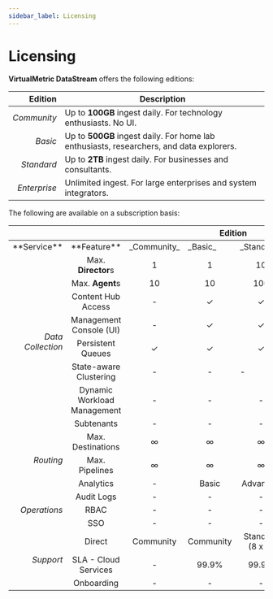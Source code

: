 ```yaml
---
sidebar_label: Licensing
---
```


# Licensing

**VirtualMetric DataStream** offers the following editions:

|Edition|Description|
|--:|---|
|_Community_|Up to **100GB** ingest daily. For technology enthusiasts. No UI.|
|_Basic_|Up to **500GB** ingest daily. For home lab enthusiasts, researchers, and data explorers.|
|_Standard_|Up to **2TB** ingest daily. For businesses and consultants.|
|_Enterprise_|Unlimited ingest. For large enterprises and system integrators.|

The following are available on a subscription basis:

<table>
<thead>
  <tr>
    <th colspan="2"></th><th colspan="4">Edition</th>
  </tr>
</thead>
<tbody>
  <tr>
    <td align='right'>**Service**</td><td align='center'>**Feature**</td><td>_Community_</td><td>_Basic_</td><td>_Standard_</td><td>_Enterprise_</td>
  </tr>
  <tr>
    <td rowspan="9" align='right'><i>Data Collection</i></td>
  </tr>
  <tr>
    <td align='center'>Max. <b>Director</b>s</td><td align='center'>1</td><td align='center'>1</td><td align='center'>10</td><td align='center'>&infin;</td>
  </tr>
  <tr>
    <td align='center'>Max. <b>Agent</b>s</td><td align='center'>10</td><td align='center'>10</td><td align='center'>100</td><td align='center'>&infin;</td>
  </tr>
  <tr>
    <td align='center'>Content Hub Access</td><td align='center'>-</td><td align='center'>&#10003;</td><td align='center'>&#10003;</td><td align='center'>&#10003;</td>
  </tr>
  <tr>
    <td align='center'>Management Console (UI)</td><td align='center'>-</td><td align='center'>&#10003;</td><td align='center'>&#10003;</td><td align='center'>&#10003;</td>
  </tr>
  <tr>
    <td align='center'>Persistent Queues</td><td align='center'>&#10003;</td><td align='center'>&#10003;</td><td align='center'>&#10003;</td><td align='center'>&#10003;</td>
  </tr>
  <tr>
    <td align='center'>State-aware Clustering</td><td align='center'>-</td><td align='center'>-</td><td>-</td><td align='center'>&#10003;</td>
  </tr>
  <tr>
    <td align='center'>Dynamic Workload Management</td><td align='center'>-</td><td align='center'>-</td><td align='center'>-</td><td align='center'>&#10003;</td>
  </tr>
  <tr>
    <td align='center'>Subtenants</td><td align='center'>-</td><td align='center'>-</td><td align='center'>-</td><td align='center'>&#10003;</td>
  </tr>
  <tr>
    <td rowspan="4" align='right'><i>Routing</i></td>
  </tr>
  <tr>
    <td align='center'>Max. Destinations</td><td align='center'>&infin;</td><td align='center'>&infin;</td><td align='center'>&infin;</td><td align='center'>&infin;</td>
  </tr>
  <tr>
    <td align='center'>Max. Pipelines</td><td align='center'>&infin;</td><td align='center'>&infin;</td><td align='center'>&infin;</td><td align='center'>&infin;</td>
  </tr>
  <tr>
    <td align='center'>Analytics</td><td align='center'>-</td><td align='center'>Basic</td><td align='center'>Advanced</td><td align='center'>Advanced</td>
  </tr>
  <tr>
    <td rowspan="4" align='right'><i>Operations</i></td>
  </tr>
  <tr>
    <td align='center'>Audit Logs</td><td align='center'>-</td><td align='center'>-</td><td align='center'>-</td><td align='center'>&#10003;</td>
  </tr>
  <tr>
    <td align='center'>RBAC</td><td align='center'>-</td><td align='center'>-</td><td align='center'>-</td><td align='center'>&#10003;</td>
  </tr>
  <tr>
    <td align='center'>SSO</td><td align='center'>-</td><td align='center'>-</td><td align='center'>-</td><td align='center'>&#10003;</td>
  </tr>
  <tr>
    <td rowspan="4" align='right'><i>Support</i></td>
  </tr>
  <tr>
    <td align='center'>Direct</td><td align='center'>Community</td><td align='center'>Community</td><td align='center'>Standard (8&nbsp;x&nbsp;5)</td><td align='center'>Enterprise (24&nbsp;x&nbsp;7)</td>
  </tr>
  <tr>
    <td align='center'>SLA - Cloud Services</td><td align='center'>-</td><td align='center'>99.9%</td><td align='center'>99.9%</td><td align='center'>99.9%</td>
  </tr>
  <tr>
    <td align='center'>Onboarding</td><td align='center'>-</td><td align='center'>-</td><td align='center'>-</td><td align='center'>&#10003;</td>
  </tr>
</tbody>
</table>
